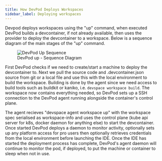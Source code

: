 ```yaml
---
title: How DevPod Deploys Workspaces
sidebar_label: Deploying workspaces
---
```


Devpod deploys workspaces using the "up" command, when executed DevPod builds a devcontainer, if not already available, then uses the provider to deploy the devcontainer to a workspace. Below is a sequence diagram
of the main stages of the "up" command.

<figure>
  <img src="/docs/media/up_sequence.png" alt="DevPod Up Sequence" />
  <figcaption>DevPod up - Sequence Diagram</figcaption>
</figure>

First DevPod checks if we need to create/start a machine to deploy the devcontainer to. Next we pull the source code and .devcontainer.json source from git or a local file and use this with the local environment
to build the workspace. Building is done by the agent since we need access to build tools such as buildkit or kaniko, i.e. `devspace workspace build`. The workspace now contains everything needed, 
so DevPod sets up a SSH connection to the DevPod agent running alongside the container's control plane. 

The agent recieves "devspace agent workspace up" with the workspace spec serialised as workspace-info and uses the control plane (kube api server for k8s, docker daemon for anything else) to start the devcontainer. 
Once started DevPod deploys a daemon to monitor activity, optionally sets up any platform access for pro users then optionally retrieves credentials from the local environment before launching the IDE. Once the 
IDE has started the deployment process has complete, DevPod's agent daemon will continue to monitor the pod, if deployed, to put the machine or container to sleep when not in use.